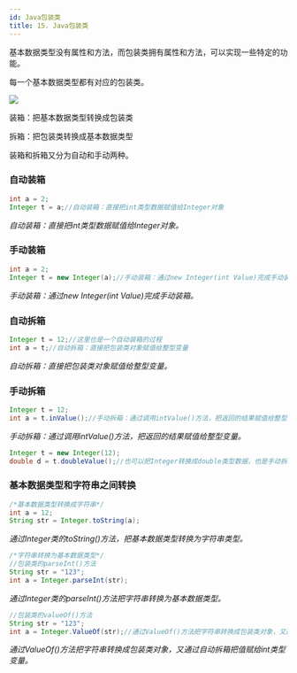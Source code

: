 ```yaml
---
id: Java包装类
title: 15. Java包装类
---
```


基本数据类型没有属性和方法，而包装类拥有属性和方法，可以实现一些特定的功能。

每一个基本数据类型都有对应的包装类。

![](https://upyun1.surcode.cn/imgs/20200506202314.jpeg)

装箱：把基本数据类型转换成包装类

拆箱：把包装类转换成基本数据类型

装箱和拆箱又分为自动和手动两种。



### 自动装箱

```java
int a = 2;
Integer t = a;//自动装箱：直接把int类型数据赋值给Integer对象
```

*自动装箱：直接把int类型数据赋值给Integer对象。*



### 手动装箱

```java
int a = 2;
Integer t = new Integer(a);//手动装箱：通过new Integer(int Value)完成手动装箱
```

*手动装箱：通过new Integer(int Value)完成手动装箱。*



### 自动拆箱

```java
Integer t = 12;//这里也是一个自动装箱的过程
int a = t;//自动拆箱：直接把包装类对象赋值给整型变量
```

*自动拆箱：直接把包装类对象赋值给整型变量。*



### 手动拆箱

```java
Integer t = 12;
int a = t.inValue();//手动拆箱：通过调用intValue()方法，把返回的结果赋值给整型变量
```

*手动拆箱：通过调用intValue()方法，把返回的结果赋值给整型变量。*



```java
Integer t = new Integer(12);
double d = t.doubleValue();//也可以把Integer转换成double类型数据，也是手动拆箱
```



### 基本数据类型和字符串之间转换

```java
/*基本数据类型转换成字符串*/
int a = 12;
String str = Integer.toString(a);
```

*通过Integer类的toString()方法，把基本数据类型转换为字符串类型。*



```java
/*字符串转换为基本数据类型*/
//包装类的parseInt()方法
String str = "123";
int a = Integer.parseInt(str);
```

*通过Integer类的parseInt()方法把字符串转换为基本数据类型。*

```java
//包装类的valueOf()方法
String str = "123";
int a = Integer.ValueOf(str);//通过ValueOf()方法把字符串转换成包装类对象，又通过自动拆箱把值赋给int类型变量
```

*通过ValueOf()方法把字符串转换成包装类对象，又通过自动拆箱把值赋给int类型变量。*